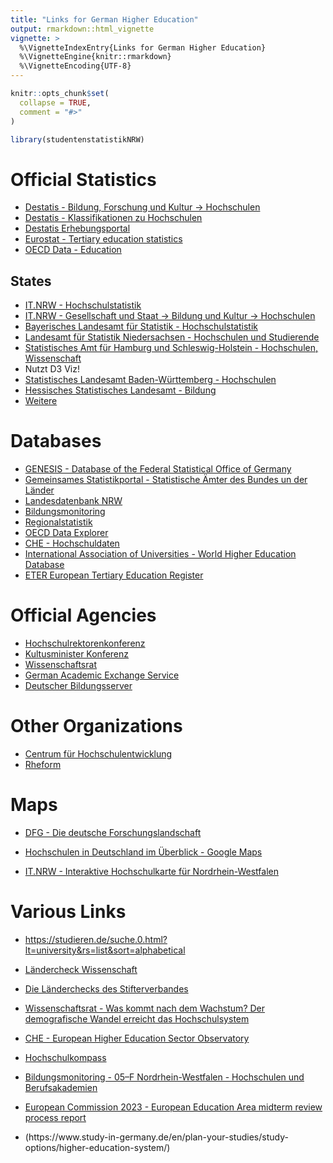 ```yaml
---
title: "Links for German Higher Education"
output: rmarkdown::html_vignette
vignette: >
  %\VignetteIndexEntry{Links for German Higher Education}
  %\VignetteEngine{knitr::rmarkdown}
  %\VignetteEncoding{UTF-8}
---
```


```r
knitr::opts_chunk$set(
  collapse = TRUE,
  comment = "#>"
)
```

```r
library(studentenstatistikNRW)
```

# Official Statistics

* [Destatis - Bildung, Forschung und Kultur -> Hochschulen](https://www.destatis.de/DE/Themen/Gesellschaft-Umwelt/Bildung-Forschung-Kultur/Hochschulen/_inhalt.html)
* [Destatis - Klassifikationen zu Hochschulen](https://www.destatis.de/DE/Themen/Gesellschaft-Umwelt/Bildung-Forschung-Kultur/Hochschulen/Methoden/klassifikationen.html)
* [Destatis Erhebungsportal](https://erhebungsportal.estatistik.de/Erhebungsportal/informationen/hochschulen-327)
* [Eurostat - Tertiary education statistics](https://ec.europa.eu/eurostat/statistics-explained/index.php?title=Tertiary_education_statistics)
* [OECD Data - Education](https://data.oecd.org/education.htm)

## States

* [IT.NRW - Hochschulstatistik](https://www.it.nrw/hochschulstatistik)
* [IT.NRW - Gesellschaft und Staat -> Bildung und Kultur -> Hochschulen](https://www.it.nrw/statistik/gesellschaft-und-staat/bildung-und-kultur/hochschulen)
* [Bayerisches Landesamt für Statistik - Hochschulstatistik](https://www.statistik.bayern.de/service/erhebungen/bildung_soziales/hochschulen/hochschulstatistik/index.html)
* [Landesamt für Statistik Niedersachsen - Hochschulen und Studierende](https://www.statistik.niedersachsen.de/hochschulen-studierende-hochschulfinanzen-niedersachsen)
* [Statistisches Amt für Hamburg und Schleswig-Holstein - Hochschulen, Wissenschaft](https://www.statistik-nord.de/zahlen-fakten/bildung-rechtspflege/hochschulen-wissenschaft)
* Nutzt D3 Viz!
* [Statistisches Landesamt Baden-Württemberg - Hochschulen](https://www.statistik-bw.de/BildungKultur/Hochschulen)
* [Hessisches Statistisches Landesamt - Bildung](https://statistik.hessen.de/unsere-zahlen/bildung)
* [Weitere](https://hochschulstatistik.de/adbhsstat/login)

# Databases

* [GENESIS - Database of the Federal Statistical Office of Germany](https://www-genesis.destatis.de)
* [Gemeinsames Statistikportal - Statistische Ämter des Bundes un der Länder](https://www.statistikportal.de)
* [Landesdatenbank NRW](https://www.landesdatenbank.nrw.de)
* [Bildungsmonitoring](https://www.bildungsmonitoring.de)
* [Regionalstatistik](https://www.regionalstatistik.de)
* [OECD Data Explorer](https://data-explorer.oecd.org)
* [CHE - Hochschuldaten](https://hochschuldaten.che.de)
* [International Association of Universities - World Higher Education Database](https://whed.net)
* [ETER European Tertiary Education Register](https://eter-project.com/)

# Official Agencies

* [Hochschulrektorenkonferenz](https://www.hrk.de)
* [Kultusminister Konferenz](https://www.kmk.org/)
* [Wissenschaftsrat](https://www.wissenschaftsrat.de)
* [German Academic Exchange Service](https://www.daad.de)
* [Deutscher Bildungsserver](https://www.bildungsserver.de)

# Other Organizations

* [Centrum für Hochschulentwicklung](https://www.che.de)
* [Rheform](https://www.rheform.de/)

# Maps

* [DFG - Die deutsche Forschungslandschaft](https://www.gerit.org/de/search?display=map&q&type=group)

* [Hochschulen in Deutschland im Überblick - Google Maps](https://studieren.de/landkarte-unis-deutschland.0.html)

* [IT.NRW - Interaktive Hochschulkarte für Nordrhein-Westfalen](https://url.nrw/hochschulkarte)

# Various Links

* [https://studieren.de/suche.0.html?lt=university&rs=list&sort=alphabetical](https://studieren.de/suche.0.html?lt=university&rs=list&sort=alphabetical)

* [Ländercheck Wissenschaft](https://laendercheck-wissenschaft.de/)

* [Die Länderchecks des Stifterverbandes](https://stifterverband.shinyapps.io/Laenderchecks/)

* [Wissenschaftsrat - Was kommt nach dem Wachstum? Der demografische Wandel erreicht das Hochschulsystem](https://www.wissenschaftsrat.de/download/2024/VS_Bericht_2024_Jan)

* [CHE - European Higher Education Sector Observatory](https://www.che.de/projekt/european-higher-education-sector-observatory/)

* [Hochschulkompass](https://www.hochschulkompass.de)

* [Bildungsmonitoring - 05--F Nordrhein-Westfalen - Hochschulen und Berufsakademien](https://www.bildungsmonitoring.de/bildung/online?operation=statistic&levelindex=0&levelid=1715598325071&code=05--F#abreadcrumb)

* [European Commission 2023 - European Education Area midterm review process report](https://education.ec.europa.eu/sites/default/files/2023-11/European%20Education%20Area%20midterm%20review%20process%20report%20231123.pdf)

* (https://www.study-in-germany.de/en/plan-your-studies/study-options/higher-education-system/)

